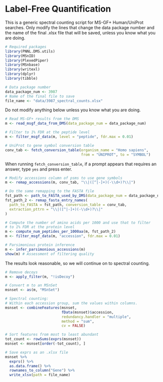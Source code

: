 # Label-Free Quantification

This is a generic spectral counting script for MS-GF+ Human/UniProt searches. Only modify the lines that change the data package number and the name of the final .xlsx file that will be saved, unless you know what you are doing.

```r
# Required packages
library(PNNL.DMS.utils)
library(MSnID)
library(PlexedPiper)
library(MSnbase)
library(writexl)
library(dplyr)
library(tibble)
```


```r
# Data package number
data_package_num <- 3987
# Name of the final file to save
file_name <- "data/3987_spectral_counts.xlsx"
```

Do not modify anything below unless you know what you are doing.

```r
# Read MS-GF+ results from the DMS
m <- read_msgf_data_from_DMS(data_package_num = data_package_num)

# Filter to 1% FDR at the peptide level
m <- filter_msgf_data(m, level = "peptide", fdr.max = 0.01)

# UniProt to gene symbol conversion table
conv_tab <- fetch_conversion_table(organism_name = "Homo sapiens", 
                                   from = "UNIPROT", to = "SYMBOL")
```

When running `fetch_conversion_table`, if a prompt appears that requires an answer, type `yes` and press enter.

```r
# Modify accessions column of psms to use gene symbols
m <- remap_accessions(m, conv_tab, "\\|([^|-]+)(-\\d+)?\\|")

# Do the same remapping to the FASTA file
fst_path <- path_to_FASTA_used_by_DMS(data_package_num = data_package_num)
fst_path_2 <- remap_fasta_entry_names(
  path_to_FASTA = fst_path, conversion_table = conv_tab, 
  extraction_pttrn = "\\|([^|-]+)(-\\d+)?\\|"
)

# Compute the number of amino acids per 1000 and use that to filter
# to 1% FDR at the protein level
m <- compute_num_peptides_per_1000aa(m, fst_path_2)
m <- filter_msgf_data(m, "accession", fdr.max = 0.01)

# Parsimonious protein inference
m <- infer_parsimonious_accessions(m)
show(m) # Assessment of filtering quality
```

The results look reasonable, so we will continue on to spectral counting.

```r
# Remove decoys
m <- apply_filter(m, "!isDecoy")

# Convert m to an MSnSet
msnset <- as(m, "MSnSet")

# Spectral counting:
# Within each accession group, sum the values within columns.
msnset <- combineFeatures(msnset,
                          fData(msnset)$accession,
                          redundancy.handler = "multiple",
                          method = "sum",
                          cv = FALSE)

# Sort features from most to least abundant
tot_count <- rowSums(exprs(msnset))
msnset <- msnset[order(-tot_count), ]
```

```r
# Save exprs as an .xlsx file
msnset %>%
  exprs() %>%
  as.data.frame() %>%
  rownames_to_column("Gene") %>%
  write_xlsx(path = file_name)
```

